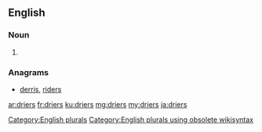 ==English==

===Noun===
{{head|en}}

# {{plural of|drier}}

===Anagrams===
* [[derris#English|derris]], [[riders#English|riders]]

[[Category:English plurals]][[Category:English plurals using obsolete wikisyntax]]

[[ar:driers]]
[[fr:driers]]
[[ku:driers]]
[[mg:driers]]
[[my:driers]]
[[ja:driers]]